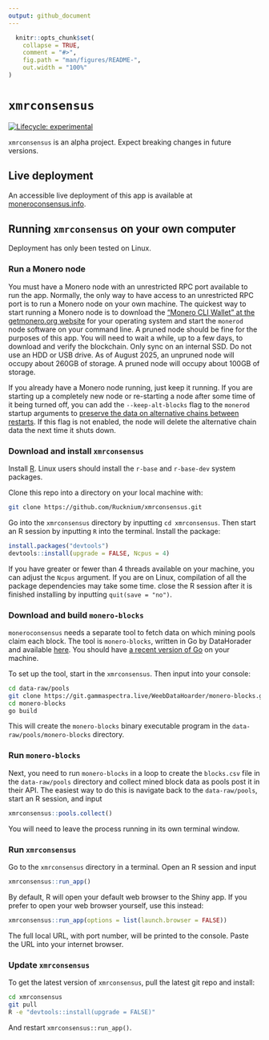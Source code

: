 ```yaml
---
output: github_document
---
```


<!-- README.md is generated from README.Rmd. Please edit that file -->

```r
  knitr::opts_chunk$set(
    collapse = TRUE,
    comment = "#>",
    fig.path = "man/figures/README-",
    out.width = "100%"
)
```

# `xmrconsensus`

<!-- badges: start -->
[![Lifecycle: experimental](https://img.shields.io/badge/lifecycle-experimental-orange.svg)](https://lifecycle.r-lib.org/articles/stages.html#experimental)
<!-- badges: end -->

`xmrconsensus` is an alpha project. Expect breaking changes in future versions.

## Live deployment

An accessible live deployment of this app is available at [moneroconsensus.info](https://moneroconsensus.info).

## Running `xmrconsensus` on your own computer

Deployment has only been tested on Linux.

### Run a Monero node

You must have a Monero node with an unrestricted RPC port available to run the app. Normally, the only way to have access to an unrestricted RPC port is to run a Monero node on your own machine. The quickest way to start running a Monero node is to download the ["Monero CLI Wallet" at the getmonero.org website](https://www.getmonero.org/downloads/#cli) for your operating system and start the `monerod` node software on your command line. A pruned node should be fine for the purposes of this app. You will need to wait a while, up to a few days, to download and verify the blockchain. Only sync on an internal SSD. Do not use an HDD or USB drive. As of August 2025, an unpruned node will occupy about 260GB of storage. A pruned node will occupy about 100GB of storage.

If you already have a Monero node running, just keep it running. If you are starting up a completely new node or re-starting a node after some time of it being turned off, you can add the `--keep-alt-blocks` flag to the `monerod` startup arguments to [preserve the data on alternative chains between restarts](https://docs.getmonero.org/interacting/monerod-reference/#testing-monero-itself). If this flag is not enabled, the node will delete the alternative chain data the next time it shuts down.

### Download and install `xmrconsensus`

Install [R](https://www.r-project.org/). Linux users should install the `r-base` and `r-base-dev` system packages.

Clone this repo into a directory on your local machine with:

```bash
git clone https://github.com/Rucknium/xmrconsensus.git
```

Go into the `xmrconsensus` directory by inputting `cd xmrconsensus`. Then start an R session by inputting `R` into the terminal. Install the package:

```r
install.packages("devtools")
devtools::install(upgrade = FALSE, Ncpus = 4)
```

If you have greater or fewer than 4 threads available on your machine, you can adjust the `Ncpus` argument. If you are on Linux, compilation of all the package dependencies may take some time. close the R session after it is finished installing by inputting `quit(save = "no")`.

### Download and build `monero-blocks`

`moneroconsensus` needs a separate tool to fetch data on which mining pools claim each block. The tool is `monero-blocks`, written in Go by DataHorader and available [here](https://git.gammaspectra.live/WeebDataHoarder/monero-blocks). You should have [a recent version of Go](https://go.dev/doc/install) on your machine.

To set up the tool, start in the `xmrconsensus`. Then input into your console:

```bash
cd data-raw/pools
git clone https://git.gammaspectra.live/WeebDataHoarder/monero-blocks.git
cd monero-blocks
go build
```

This will create the `monero-blocks` binary executable program in the `data-raw/pools/monero-blocks` directory.

### Run `monero-blocks`

Next, you need to run `monero-blocks` in a loop to create the `blocks.csv` file in the `data-raw/pools` directory and collect mined block data as pools post it in their API. The easiest way to do this is navigate back to the `data-raw/pools`, start an R session, and input

```r
xmrconsensus::pools.collect()
```

You will need to leave the process running in its own terminal window.

### Run `xmrconsensus`

Go to the `xmrconsensus` directory in a terminal. Open an R session and input

```r
xmrconsensus::run_app()
```

By default, R will open your default web browser to the Shiny app. If you prefer to open your web browser yourself, use this instead:

```r
xmrconsensus::run_app(options = list(launch.browser = FALSE))
```

The full local URL, with port number, will be printed to the console. Paste the URL into your internet browser.

### Update `xmrconsensus`

To get the latest version of `xmrconsensus`, pull the latest git repo and install:

```bash
cd xmrconsensus
git pull
R -e "devtools::install(upgrade = FALSE)"
```

And restart `xmrconsensus::run_app()`.

